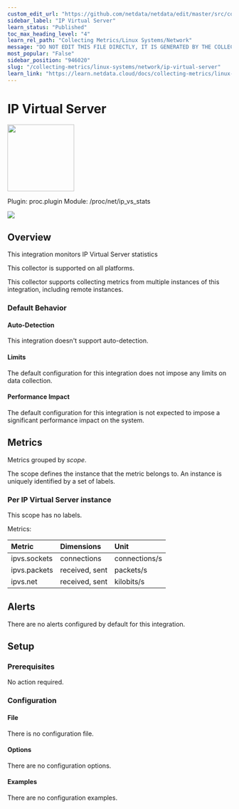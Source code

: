 ```yaml
---
custom_edit_url: "https://github.com/netdata/netdata/edit/master/src/collectors/proc.plugin/metadata.yaml"
sidebar_label: "IP Virtual Server"
learn_status: "Published"
toc_max_heading_level: "4"
learn_rel_path: "Collecting Metrics/Linux Systems/Network"
message: "DO NOT EDIT THIS FILE DIRECTLY, IT IS GENERATED BY THE COLLECTOR'S metadata.yaml FILE"
most_popular: "False"
sidebar_position: "946020"
slug: "/collecting-metrics/linux-systems/network/ip-virtual-server"
learn_link: "https://learn.netdata.cloud/docs/collecting-metrics/linux-systems/network/ip-virtual-server"
---
```



# IP Virtual Server


<img src="https://netdata.cloud/img/network-wired.svg" width="150"/>


Plugin: proc.plugin
Module: /proc/net/ip_vs_stats

<img src="https://img.shields.io/badge/maintained%20by-Netdata-%2300ab44" />

## Overview

This integration monitors IP Virtual Server statistics



This collector is supported on all platforms.

This collector supports collecting metrics from multiple instances of this integration, including remote instances.


### Default Behavior

#### Auto-Detection

This integration doesn't support auto-detection.

#### Limits

The default configuration for this integration does not impose any limits on data collection.

#### Performance Impact

The default configuration for this integration is not expected to impose a significant performance impact on the system.


## Metrics

Metrics grouped by *scope*.

The scope defines the instance that the metric belongs to. An instance is uniquely identified by a set of labels.



### Per IP Virtual Server instance



This scope has no labels.

Metrics:

| Metric | Dimensions | Unit |
|:------|:----------|:----|
| ipvs.sockets | connections | connections/s |
| ipvs.packets | received, sent | packets/s |
| ipvs.net | received, sent | kilobits/s |



## Alerts

There are no alerts configured by default for this integration.


## Setup

### Prerequisites

No action required.

### Configuration

#### File

There is no configuration file.
#### Options



There are no configuration options.

#### Examples
There are no configuration examples.


